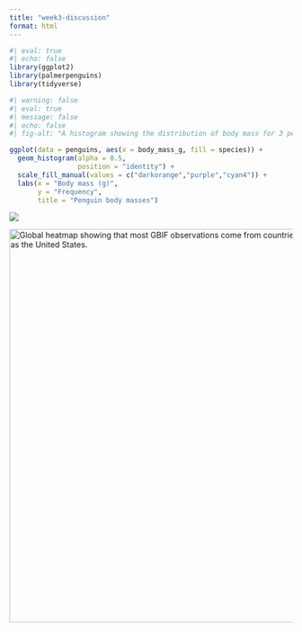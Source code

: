 ```yaml
---
title: "week3-discussion"
format: html
---
```


```r
#| eval: true
#| echo: false
library(ggplot2)
library(palmerpenguins)
library(tidyverse)
```

```r
#| warning: false
#| eval: true
#| message: false
#| echo: false
#| fig-alt: "A histogram showing the distribution of body mass for 3 penguin species, showing that Gentoos are on average 2000 grams heavier than Adelie's and Chinstraps"

ggplot(data = penguins, aes(x = body_mass_g, fill = species)) +
  geom_histogram(alpha = 0.5, 
                 position = "identity") +
  scale_fill_manual(values = c("darkorange","purple","cyan4")) +
  labs(x = "Body mass (g)",
       y = "Frequency",
       title = "Penguin body masses")
```

![](nyt-monthly-temp.png){fig-alt="Dot plot of monthly global temps from 1850-2023, hotter or colder than the 20th century average, where every month has been hotter than average since 1975."}



<img src="chapman-etal-2024.png" alt="Global heatmap showing that most GBIF observations come from countries with the most wealth, such as the United States." width="700px">




